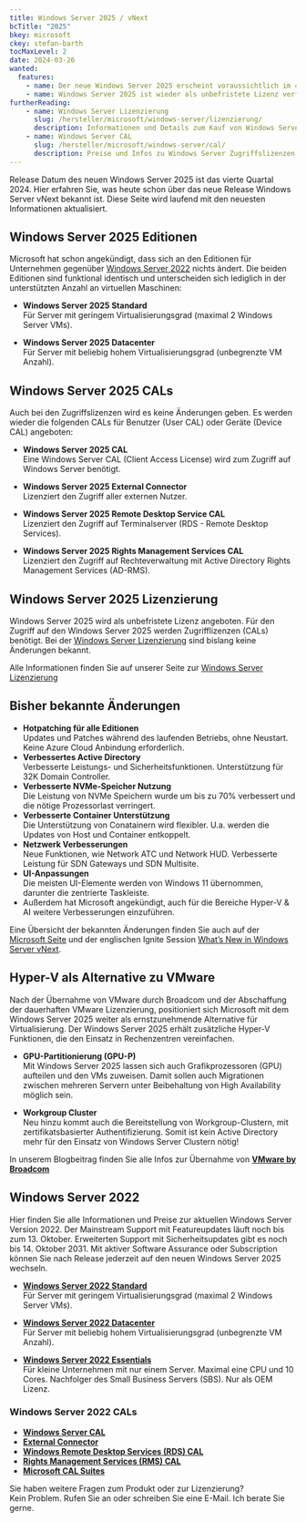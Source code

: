 ```yaml
---
title: Windows Server 2025 / vNext
bcTitle: "2025"
bkey: microsoft
ckey: stefan-barth
tocMaxLevel: 2
date: 2024-03-26
wanted:
  features:
    - name: Der neue Windows Server 2025 erscheint voraussichtlich im 4. Quartal 2024
    - name: Windows Server 2025 ist wieder als unbefristete Lizenz verfügbar
furtherReading:
    - name: Windows Server Lizenzierung
      slug: /hersteller/microsoft/windows-server/lizenzierung/
      description: Informationen und Details zum Kauf von Windows Server Lizenzen.
    - name: Windows Server CAL
      slug: /hersteller/microsoft/windows-server/cal/
      description: Preise und Infos zu Windows Server Zugriffslizenzen (CALs).
---
```



<Intro>

Release Datum des neuen Windows Server 2025 ist das vierte Quartal 2024. Hier erfahren Sie, was heute schon über das neue Release Windows Server vNext bekannt ist. Diese Seite wird laufend mit den neuesten Informationen aktualisiert.


</Intro>

<TOC />


## Windows Server 2025 Editionen

Microsoft hat schon angekündigt, dass sich an den Editionen für Unternehmen gegenüber [Windows Server 2022](/hersteller/microsoft/windows-server/) nichts ändert.
Die beiden Editionen sind funktional identisch und unterscheiden sich lediglich in der unterstützten Anzahl an virtuellen Maschinen:


<ArrowList>

- **Windows Server 2025 Standard**<br />
 Für Server mit geringem Virtualisierungsgrad (maximal 2 Windows Server VMs).

- **Windows Server 2025 Datacenter**<br />
 Für Server mit beliebig hohem Virtualisierungsgrad (unbegrenzte VM Anzahl).

</ArrowList>

## Windows Server 2025 CALs

Auch bei den Zugriffslizenzen wird es keine Änderungen geben. Es werden wieder die folgenden CALs für Benutzer (User CAL) oder Geräte (Device CAL) angeboten:

<ArrowList>

- **Windows Server 2025 CAL**<br />
 Eine Windows Server CAL (Client Access License) wird zum Zugriff auf Windows Server benötigt.

- **Windows Server 2025 External Connector**<br />
 Lizenziert den Zugriff aller externen Nutzer.

- **Windows Server 2025 Remote Desktop Service CAL**<br />
 Lizenziert den Zugriff auf Terminalserver (RDS - Remote Desktop Services).

- **Windows Server 2025 Rights Management Services CAL**<br />
 Lizenziert den Zugriff auf Rechteverwaltung mit Active Directory Rights Management Services (AD-RMS).

</ArrowList>


## Windows Server 2025 Lizenzierung

Windows Server 2025 wird als unbefristete Lizenz angeboten. Für den Zugriff auf den Windows Server 2025 werden Zugrifflizenzen (CALs) benötigt.
Bei der [Windows Server Lizenzierung](/hersteller/microsoft/windows-server/lizenzierung/) sind bislang keine Änderungen bekannt.

<ArrowItem>

Alle Informationen finden Sie auf unserer Seite zur [Windows Server Lizenzierung](/hersteller/microsoft/windows-server/lizenzierung/)

</ArrowItem>

## Bisher bekannte Änderungen

<ArrowList>

- **Hotpatching für alle Editionen**<br />
  Updates und Patches während des laufenden Betriebs, ohne Neustart. Keine Azure Cloud Anbindung erforderlich.
- **Verbessertes Active Directory**<br />
  Verbesserte Leistungs- und Sicherheitsfunktionen. Unterstützung für 32K Domain Controller.
- **Verbesserte NVMe-Speicher Nutzung**<br />
  Die Leistung von NVMe Speichern wurde um bis zu 70% verbessert und die nötige Prozessorlast verringert.
- **Verbesserte Container Unterstützung**<br />
  Die Unterstützung von Conatainern wird flexibler. U.a. werden die Updates von Host und Container entkoppelt.
- **Netzwerk Verbesserungen**<br />
  Neue Funktionen, wie Network ATC und Network HUD. Verbesserte Leistung für SDN Gateways und SDN Multisite.
- **UI-Anpassungen**<br />
  Die meisten UI-Elemente werden von Windows 11 übernommen, darunter die zentrierte Taskleiste.
- Außerdem hat Microsoft angekündigt, auch für die Bereiche Hyper-V & AI weitere Verbesserungen einzuführen.

</ArrowList>

Eine Übersicht der bekannten Änderungen finden Sie auch auf der [Microsoft Seite](https://techcommunity.microsoft.com/t5/windows-server-news-and-best/introducing-windows-server-2025/ba-p/4026374)
und der englischen Ignite Session [What’s New in Windows Server vNext](https://techcommunity.microsoft.com/t5/windows-server-news-and-best/in-case-you-missed-it-windows-server-at-microsoft-ignite/ba-p/3995168).


## Hyper-V als Alternative zu VMware

Nach der Übernahme von VMware durch Broadcom und der Abschaffung der dauerhaften VMware Lizenzierung, positioniert sich Microsoft mit dem Windows Server 2025 weiter als ernstzunehmende Alternative für Virtualisierung. Der Windows Server 2025 erhält zusätzliche Hyper-V Funktionen, die den Einsatz in Rechenzentren vereinfachen.

<ArrowList>

- **GPU-Partitionierung (GPU-P)**<br />
  Mit Windows Server 2025 lassen sich auch Grafikprozessoren (GPU) aufteilen und den VMs zuweisen. Damit sollen auch Migrationen zwischen mehreren Servern unter Beibehaltung von High Availability möglich sein.

- **Workgroup Cluster**<br />
  Neu hinzu kommt auch die Bereitstellung von Workgroup-Clustern, mit zertifikatsbasierter Authentifizierung. Somit ist kein Active Directory mehr für den Einsatz von Windows Server Clustern nötig!

</ArrowList>



<Info>

 In unserem Blogbeitrag finden Sie alle Infos zur Übernahme von **[VMware by Broadcom](/blog/vmware-by-broadcom/)**


</Info>



## Windows Server 2022

Hier finden Sie alle Informationen und Preise zur aktuellen Windows Server Version 2022. Der Mainstream Support mit Featureupdates läuft noch bis zum 13. Oktober. Erweiterten Support mit Sicherheitsupdates gibt es noch bis 14. Oktober 2031.
Mit aktiver Software Assurance oder Subscription können Sie nach Release jederzeit auf den neuen Windows Server 2025 wechseln.

<ArrowList>

- **[Windows Server 2022 Standard](/hersteller/microsoft/windows-server/standard-2022/)**<br />
 Für Server mit geringem Virtualisierungsgrad (maximal 2 Windows Server VMs).

- **[Windows Server 2022 Datacenter](/hersteller/microsoft/windows-server/datacenter-2022/)**<br />
 Für Server mit beliebig hohem Virtualisierungsgrad (unbegrenzte VM Anzahl).

- **[Windows Server 2022 Essentials](/hersteller/microsoft/windows-server/essentials-2022/)**<br />
 Für kleine Unternehmen mit nur einem Server. Maximal eine CPU und 10 Cores. Nachfolger des Small Business Servers (SBS). Nur als OEM Lizenz.

</ArrowList>

### Windows Server 2022 CALs

<ArrowList>

 - **[Windows Server CAL](/hersteller/microsoft/windows-server/cal/)**
 - **[External Connector](/hersteller/microsoft/windows-server/external-connector/)**
 - **[Windows Remote Desktop Services (RDS) CAL](/hersteller/microsoft/windows-server/remote-desktop-services/)**
 - **[Rights Management Services (RMS) CAL](/hersteller/microsoft/windows-server/rights-management-services/)**
 - **[Microsoft CAL Suites](/hersteller/microsoft/cal-suite/)**

</ArrowList>

<GetInTouch theme="light">

Sie haben weitere Fragen zum Produkt oder zur Lizenzierung?<br />
Kein Problem. Rufen Sie an oder schreiben Sie eine E-Mail. Ich berate Sie gerne.

</GetInTouch>

